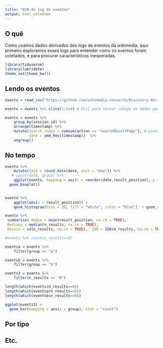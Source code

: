 ```yaml
---
title: "EDA do log de eventos"
output: html_notebook
---
```


## O quê

Como usamos dados derivados dos logs de eventos da wikimedia, aqui primeiro exploramos esses logs para entender como os eventos foram coletados, e para procurar características inesperadas. 

```r
library(tidyverse)
library(lubridate)
theme_set(theme_bw())
```

## Lendo os eventos

```r
events = read_csv("https://github.com/wikimedia-research/Discovery-Hiring-Analyst-2016/raw/master/events_log.csv.gz")

events = events %>% slice(1:5e4) # Útil para testar código em dados pequenos. Comente na hora de processá-los para valer.

events = events %>% 
    group_by(session_id) %>% 
    arrange(timestamp) %>% 
    mutate(search_index = cumsum(action == "searchResultPage"), # contador de buscas na sessão.
           date = ymd_hms(timestamp))  %>% 
    ungroup()
```

## No tempo


```r
events %>% 
    mutate(date = round_date(date, unit = "day")) %>% 
   # count(date, group) %>% 
    ggplot(events, mapping = aes(x = reorder(date,result_position), y = result_position))   +
  geom_boxplot() 
   
```

```r
events %>% 
    ggplot(aes(x = result_position)) + 
    geom_histogram(bins = 20, fill = "white", color = "blue")  + geom_rug(alpha = .3) +  scale_x_log10() 
```


```r
events %>% 
 summarise( Media = mean(result_position, na.rm = TRUE),
 Mediana = median(n_results, na.rm = TRUE),
 Desvio = sd(n_results, na.rm = TRUE),  IQR = IQR(n_results, na.rm = TRUE),) 

```


```r

#events %>% count(n_results==0)

eventsa = events %>% 
    filter(group == "a")

eventsb = events %>% 
    filter(group == "b")

events3 = events %>% 
    filter(n_results == "0")

length(which(events$n_results==0))
length(which(eventsa$n_results==0))
length(which(eventsb$n_results==0))

ggplot(events3) + 
  geom_bar(mapping = aes(x = group), stat = "count")   


```

## Por tipo

## Etc.